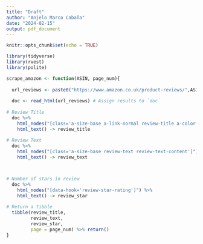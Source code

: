 ```yaml
---
title: "Draft"
author: "Anjelo Marco Cabaña"
date: "2024-02-15"
output: pdf_document
---
```


```r
knitr::opts_chunk$set(echo = TRUE)
```


```r
library(tidyverse)
library(rvest)
library(polite)

scrape_amazon <- function(ASIN, page_num){
  
  url_reviews <- paste0("https://www.amazon.co.uk/product-reviews/",ASIN,"/?pageNumber=",page_num)
  
  doc <- read_html(url_reviews) # Assign results to `doc`
  
# Review Title
  doc %>% 
    html_nodes("[class='a-size-base a-link-normal review-title a-color-base review-title-content a-text-bold']") %>%
    html_text() -> review_title
  
# Review Text
  doc %>% 
    html_nodes("[class='a-size-base review-text review-text-content']") %>%
    html_text() -> review_text



# Number of stars in review
  doc %>%
    html_nodes("[data-hook='review-star-rating']") %>%
    html_text() -> review_star
  
# Return a tibble
  tibble(review_title,
         review_text,
         review_star,
         page = page_num) %>% return()
}
```


